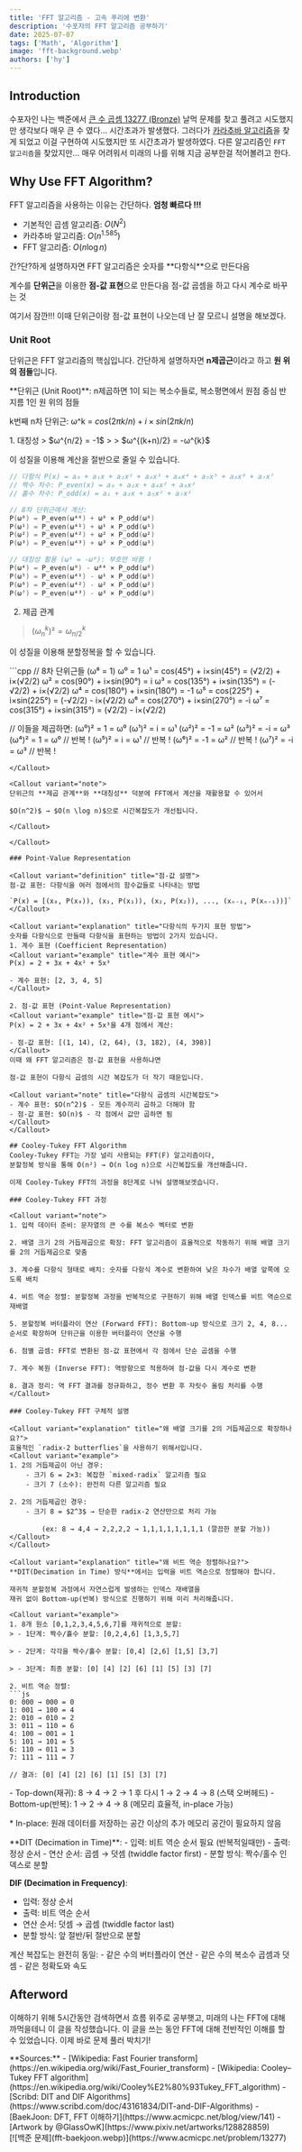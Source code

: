 ```yaml
---
title: 'FFT 알고리즘 - 고속 푸리에 변환'
description: '수포자의 FFT 알고리즘 공부하기'
date: 2025-07-07
tags: ['Math', 'Algorithm']
image: 'fft-background.webp'
authors: ['hy']
---
```



## Introduction
수포자인 나는 백준에서 [큰 수 곱셈 13277 (Bronze)](https://www.acmicpc.net/problem/13277) 날먹 문제를 찾고
풀려고 시도했지만 생각보다 매우 큰 수 였다... 시간초과가 발생했다.
그러다가 [카라추바 알고리즘](https://ko.wikipedia.org/wiki/카라추바_알고리즘)을 찾게 되었고 이걸 구현하여 시도했지만
또 시간초과가 발생하였다. 다른 알고리즘인 `FFT 알고리즘`을 찾았지만... 매우 어려워서 미래의 나를 위해 지금 공부한걸
적어볼려고 한다.

## Why Use FFT Algorithm?

FFT 알고리즘을 사용하는 이유는 간단하다. **엄청 빠르다 !!!**
- 기본적인 곱셈 알고리즘: $O(N^2)$
- 카라추바 알고리즘: $O(n^{1.585})$
- FFT 알고리즘: $O(n \log n)$
<Callout variant="explanation" title="초간단하게설명한FFT알고리즘">
 간?단?하게 설명하자면 FFT 알고리즘은 숫자를 **다항식**으로 만든다음 
 
 계수를 **단위근**을 이용한 **점-값 표현**으로 만든다음 점-값 곱셈을 하고 다시 계수로 바꾸는 것
</Callout>

여기서 잠깐!!!
이때 단위근이랑 점-값 표현이 나오는데 난 잘 모르니 설명을 해보겠다.

### Unit Root
단위근은 FFT 알고리즘의 핵심입니다.
간단하게 설명하자면 **n제곱근**이라고 하고 **원 위의 점들**입니다.

<Callout variant="definition" title="단위근 설명">
 **단위근 (Unit Root)**: n제곱하면 1이 되는 복소수들로, 복소평면에서 원점 중심 반지름 1인 원 위의 점들

 k번째 n차 단위근: ω^k = $cos(2πk/n) + i×sin(2πk/n)$
</Callout>

<Callout variant="important" title="FFT에 사용되는 단위근의 성질">
1. 대칭성
> $ω^{n/2} = -1$
>
> $ω^{(k+n)/2} = -ω^{k}$

이 성질을 이용해 계산을 절반으로 줄일 수 있습니다.
<Callout variant="example" title="FFT 분할정복에서 대칭성 활용">
```cpp
// 다항식 P(x) = a₀ + a₁x + a₂x² + a₃x³ + a₄x⁴ + a₅x⁵ + a₆x⁶ + a₇x⁷
// 짝수 차수: P_even(x) = a₀ + a₂x + a₄x² + a₆x³
// 홀수 차수: P_odd(x) = a₁ + a₃x + a₅x² + a₇x³

// 8차 단위근에서 계산:
P(ω⁰) = P_even(ω⁴⁰) + ω⁰ × P_odd(ω⁰)
P(ω¹) = P_even(ω⁴¹) + ω¹ × P_odd(ω¹)
P(ω²) = P_even(ω⁴²) + ω² × P_odd(ω²)
P(ω³) = P_even(ω⁴³) + ω³ × P_odd(ω³)

// 대칭성 활용 (ω⁴ = -ω⁰): 부호만 바뀜 !
P(ω⁴) = P_even(ω⁰) - ω⁸⁴ × P_odd(ω⁰)
P(ω⁵) = P_even(ω⁴¹) - ω¹ × P_odd(ω¹)
P(ω⁶) = P_even(ω⁴²) - ω² × P_odd(ω²)
P(ω⁷) = P_even(ω⁴³) - ω³ × P_odd(ω³)
```
</Callout>

2. 제곱 관계
> $(ω_n^k)² = ω_{n/2}^k$

이 성질을 이용해 분할정복을 할 수 있습니다.

<Callout variant="example" title="8차 단위근에서 4차 단위근으로 축소되는 과정">
```cpp
// 8차 단위근들 (ω⁸ = 1)
ω⁰ = 1
ω¹ = cos(45°) + i×sin(45°) = (√2/2) + i×(√2/2)
ω² = cos(90°) + i×sin(90°) = i
ω³ = cos(135°) + i×sin(135°) = (-√2/2) + i×(√2/2)
ω⁴ = cos(180°) + i×sin(180°) = -1
ω⁵ = cos(225°) + i×sin(225°) = (-√2/2) - i×(√2/2)
ω⁶ = cos(270°) + i×sin(270°) = -i
ω⁷ = cos(315°) + i×sin(315°) = (√2/2) - i×(√2/2)

// 이들을 제곱하면:
(ω⁰)² = 1 = ω⁰
(ω¹)² = i = ω¹
(ω²)² = -1 = ω²
(ω³)² = -i = ω³
(ω⁴)² = 1 = ω⁰   // 반복 !
(ω⁵)² = i = ω¹   // 반복 !
(ω⁶)² = -1 = ω²  // 반복 !
(ω⁷)² = -i = ω³  // 반복 !
```
</Callout>

<Callout variant="note">
단위근의 **제곱 관계**와 **대칭성** 덕분에 FFT에서 계산을 재활용할 수 있어서 

$O(n^2)$ → $O(n \log n)$으로 시간복잡도가 개선됩니다.

</Callout>

</Callout>

### Point-Value Representation

<Callout variant="definition" title="점-값 설명">
점-값 표현: 다항식을 여러 점에서의 함수값들로 나타내는 방법

`P(x) = [(x₀, P(x₀)), (x₁, P(x₁)), (x₂, P(x₂)), ..., (xₙ₋₁, P(xₙ₋₁))]`
</Callout>

<Callout variant="explanation" title="다항식의 두가지 표현 방법">
숫자를 다항식으로 만들때 다항식을 표현하는 방법이 2가지 있습니다.
1. 계수 표현 (Coefficient Representation)
<Callout variant="example" title="계수 표현 예시">
P(x) = 2 + 3x + 4x² + 5x³

- 계수 표현: [2, 3, 4, 5]
</Callout>

2. 점-값 표현 (Point-Value Representation)
<Callout variant="example" title="점-값 표현 예시">
P(x) = 2 + 3x + 4x² + 5x³을 4개 점에서 계산:

- 점-값 표현: [(1, 14), (2, 64), (3, 182), (4, 398)]
</Callout>
이때 왜 FFT 알고리즘은 점-값 표현을 사용하냐면

점-값 표현이 다항식 곱셈의 시간 복잡도가 더 작기 때문입니다.

<Callout variant="note" title="다항식 곱셈의 시간복잡도">
- 계수 표현: $O(n^2)$ - 모든 계수끼리 곱하고 더해야 함
- 점-값 표현: $O(n)$ - 각 점에서 값만 곱하면 됨
</Callout>
</Callout>

## Cooley-Tukey FFT Algorithm
Cooley-Tukey FFT는 가장 널리 사용되는 FFT(F) 알고리즘이다,
분할정복 방식을 통해 O(n²) → O(n log n)으로 시간복잡도를 개선해줍니다.

이제 Cooley-Tukey FFT의 과정을 8단계로 나눠 설명해보겟습니다.

### Cooley-Tukey FFT 과정

<Callout variant="note">
1. 입력 데이터 준비: 문자열의 큰 수를 복소수 벡터로 변환

2. 배열 크기 2의 거듭제곱으로 확장: FFT 알고리즘이 효율적으로 작동하기 위해 배열 크기를 2의 거듭제곱으로 맞춤

3. 계수를 다항식 형태로 배치: 숫자를 다항식 계수로 변환하여 낮은 차수가 배열 앞쪽에 오도록 배치

4. 비트 역순 정렬: 분할정복 과정을 반복적으로 구현하기 위해 배열 인덱스를 비트 역순으로 재배열

5. 분할정복 버터플라이 연산 (Forward FFT): Bottom-up 방식으로 크기 2, 4, 8... 순서로 확장하며 단위근을 이용한 버터플라이 연산을 수행

6. 점별 곱셈: FFT로 변환된 점-값 표현에서 각 점에서 단순 곱셈을 수행

7. 계수 복원 (Inverse FFT): 역방향으로 적용하여 점-값을 다시 계수로 변환

8. 결과 정리: 역 FFT 결과를 정규화하고, 정수 변환 후 자릿수 올림 처리를 수행
</Callout>

### Cooley-Tukey FFT 구체적 설명

<Callout variant="explanation" title="왜 배열 크기를 2의 거듭제곱으로 확장하나요?">
효율적인 `radix-2 butterflies`을 사용하기 위해서입니다.
<Callout variant="example">
1. 2의 거듭제곱이 아닌 경우:
    - 크기 6 = 2×3: 복잡한 `mixed-radix` 알고리즘 필요
    - 크기 7 (소수): 완전히 다른 알고리즘 필요

2. 2의 거듭제곱인 경우:
    - 크기 8 = $2^3$ → 단순한 radix-2 연산만으로 처리 가능
    
        (ex: 8 → 4,4 → 2,2,2,2 → 1,1,1,1,1,1,1,1 (깔끔한 분할 가능))
</Callout>
</Callout>

<Callout variant="explanation" title="왜 비트 역순 정렬하나요?">
**DIT(Decimation in Time) 방식**에서는 입력을 비트 역순으로 정렬해야 합니다.

재귀적 분할정복 과정에서 자연스럽게 발생하는 인덱스 재배열을 
재귀 없이 Bottom-up(반복) 방식으로 진행하기 위해 미리 처리해줍니다.

<Callout variant="example">
1. 8개 원소 [0,1,2,3,4,5,6,7]를 재귀적으로 분할:
> - 1단계: 짝수/홀수 분할: [0,2,4,6] [1,3,5,7]

> - 2단계: 각각을 짝수/홀수 분할: [0,4] [2,6] [1,5] [3,7]

> - 3단계: 최종 분할: [0] [4] [2] [6] [1] [5] [3] [7]

2. 비트 역순 정렬:
```js
0: 000 → 000 = 0
1: 001 → 100 = 4
2: 010 → 010 = 2
3: 011 → 110 = 6
4: 100 → 001 = 1
5: 101 → 101 = 5
6: 110 → 011 = 3
7: 111 → 111 = 7

// 결과: [0] [4] [2] [6] [1] [5] [3] [7]
```
</Callout>
</Callout>

<Callout variant="explanation" title="왜 Bottom-up을 사용하나요?">
- Top-down(재귀): 8 → 4 → 2 → 1 후 다시 1 → 2 → 4 → 8 (스택 오버헤드)
- Bottom-up(반복): 1 → 2 → 4 → 8 (메모리 효율적, in-place 가능)


\* In-place: 원래 데이터를 저장하는 공간 이상의 추가 메모리 공간이 필요하지 않음
</Callout>

<Callout variant="explanation" title="DIT은 뭐에요?">

<Callout variant="definition" title="DIT vs DIF 비교">
**DIT (Decimation in Time)**:
- 입력: 비트 역순 순서 필요 (반복적일때만)
- 출력: 정상 순서
- 연산 순서: 곱셈 → 덧셈 (twiddle factor first)
- 분할 방식: 짝수/홀수 인덱스로 분할

**DIF (Decimation in Frequency)**:
- 입력: 정상 순서
- 출력: 비트 역순 순서  
- 연산 순서: 덧셈 → 곱셈 (twiddle factor last)
- 분할 방식: 앞 절반/뒤 절반으로 분할
</Callout>

<Callout variant="note" title="성능 비교">
계산 복잡도는 완전히 동일:
- 같은 수의 버터플라이 연산
- 같은 수의 복소수 곱셈과 덧셈
- 같은 정확도와 속도
</Callout>
</Callout>

## Afterword

이해하기 위해 5시간동안 검색하면서 흐름 위주로 공부햇고, 미래의 나는 FFT에 대해 까먹을테니 이 글을 작성했습니다.
이 글을 쓰는 동안 FFT에 대해 전반적인 이해를 할 수 있었습니다. 이제 바로 문제 풀러 박치기!

<div class="flex flex-col md:flex-row gap-4 items-start">
<div class="flex-1">
**Sources:**
- [Wikipedia: Fast Fourier transform](https://en.wikipedia.org/wiki/Fast_Fourier_transform)
- [Wikipedia: Cooley–Tukey FFT algorithm](https://en.wikipedia.org/wiki/Cooley%E2%80%93Tukey_FFT_algorithm)
- [Scribd: DIT and DIF Algorithms](https://www.scribd.com/doc/43161834/DIT-and-DIF-Algorithms)
- [BaekJoon: DFT, FFT 이해하기](https://www.acmicpc.net/blog/view/141)
- [Artwork by @GlassOwK](https://www.pixiv.net/artworks/128828859)
</div>
<div class="max-w-xs md:mt-12">
    [![백준 문제](fft-baekjoon.webp)](https://www.acmicpc.net/problem/13277)
</div>
</div>